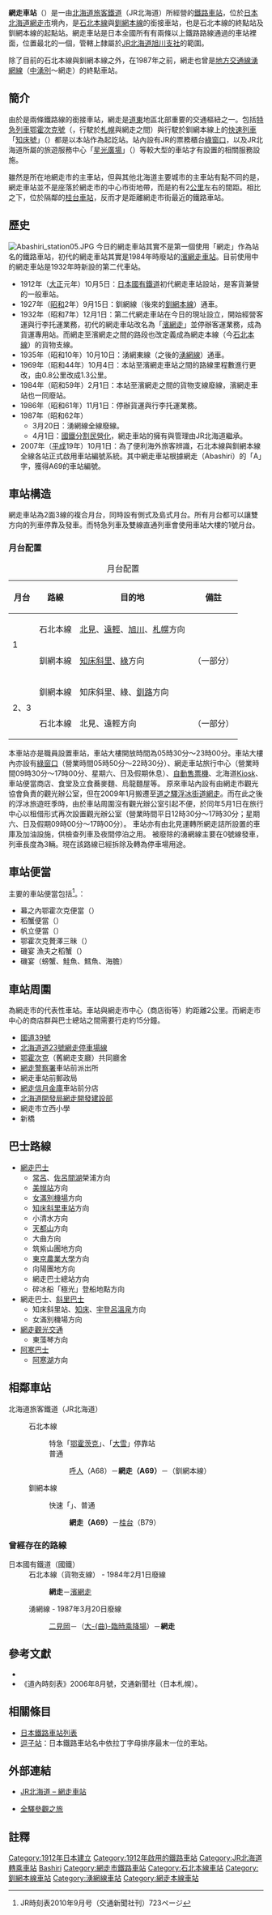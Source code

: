 {{noteTA
|T=zh-tw:網走車站;zh-hk:網走站;zh-cn:网走站;
|1=zh-tw:網走車站;zh-hk:網走站;zh-cn:网走站;
}}
{{日本車站資訊
|公司色 = #2cb431
|文字色 = 
|站名 = 網走車站
|圖片 =Abashiri_Station01s3.jpg
|pxl = 
|圖片說明 = 網走車站站房
|日文原名 =網走
|平假名 =あばしり
|羅馬拼音 =Abashiri
|副站名 = 
|所屬公司 = [[北海道旅客鐵道|北海道旅客鐵道]]（JR北海道）
|電報略號 =アハ
|車站編號 = {{車站編號c|orange|A69}}
|所在地 = [[北海道|北海道]][[網走市|網走市]]新町2丁目2-12
|車站構造 = [[地面車站|地面車站]]
|月台配置 = 2面3線
|停站路線數 = 2
|所屬路線1 = {{Color|#f7931d|■}}[[石北本線|石北本線]]
|前一站1 =A68 [[呼人站|呼人]]
|前一站距離1 = 8.1
|後一站距離1 = 
|後一站1 =
|距離1 = 234.0
|起點站1 = [[新旭川車站|新旭川]]
|所屬路線2 = {{Color|#ef59a1|■}}[[釧網本線|釧網本線]]
|前一站2 = 
|前一站距離2 = 
|後一站距離2 = 1.4
|後一站2 = [[桂台車站|桂台]] B79
|距離2 = 0.0
|起點站2 = 網走
|啟用年月日 = 1912年（[[大正|大正]]元年）10月5日
|廢站年月日 = 
|乘客人數=376
|上下車人次 =
|統計年度 =2014年
|轉車 = 
|備註 =配置職員車站<br>設有[[綠窗口|綠窗口]]
}}
'''網走車站'''（{{jpn|j=網走駅|hg=あばしりえき|rm=Abashiri eki|f=y}}）是一由[[北海道旅客鐵道|北海道旅客鐵道]]（JR北海道）所經營的[[鐵路車站|鐵路車站]]，位於[[日本|日本]][[北海道|北海道]][[網走市|網走市]]境內，是[[石北本線|石北本線]]與[[釧網本線|釧網本線]]的銜接車站，也是石北本線的終點站及釧網本線的起點站。網走車站是日本全國所有有兩條以上鐵路路線通過的車站裡面，位置最北的一個，管轄上隸屬於[[北海道旅客鐵道旭川支社|JR北海道旭川支社]]的範圍。

除了目前的石北本線與釧網本線之外，在1987年之前，網走也曾是[[地方交通線|地方交通線]][[湧網線|湧網線]]（[[中湧別車站|中湧別]]～網走）的終點車站。

==簡介==
由於是兩條鐵路線的銜接車站，網走是[[道東|道東]]地區北部重要的交通樞紐之一。包括[[特急列車|特急列車]][[鄂霍次克號列車|鄂霍次克號]]（{{lang|ja|オホーツク}}，行駛於[[札幌車站|札幌]]與網走之間）與行駛於釧網本線上的[[快速列車|快速列車]]「[[知床號列車|知床號]]」（{{lang|ja|しれとこ}}）都是以本站作為起訖站。站內設有JR的票務櫃台[[綠窗口|綠窗口]]，以及JR北海道所屬的旅遊服務中心「[[星光廣場_(JR北海道)|星光廣場]]」（{{lang|ja|ツインクルプラザ}}）等較大型的車站才有設置的相關服務設施。

雖然是所在地網走市的主車站，但與其他北海道主要城市的主車站有點不同的是，網走車站並不是座落於網走市的中心市街地帶，而是約有2[[公里|公里]]左右的間距。相比之下，位於隔鄰的[[桂台車站|桂台車站]]，反而才是距離網走市街最近的鐵路車站。

==歷史==
[[File:Abashiri_station05.JPG|thumb]]
今日的網走車站其實不是第一個使用「網走」作為站名的鐵路車站，初代的網走車站其實是1984年時廢站的[[濱網走車站|濱網走車站]]。目前使用中的網走車站是1932年時新設的第二代車站。

* 1912年（[[大正|大正]]元年）10月5日：[[日本國有鐵道|日本國有鐵道]]初代網走車站設站，是客貨兼營的一般車站。
* 1927年（[[昭和|昭和]]2年）9月15日：釧網線（後來的[[釧網本線|釧網本線]]）通車。
* 1932年（昭和7年）12月1日：第二代網走車站在今日的現址設立，開始經營客運與行李托運業務，初代的網走車站改名為「[[濱網走車站|濱網走]]」並停辦客運業務，成為貨運專用站。而網走至濱網走之間的路段也改定義成為網走本線（今[[石北本線|石北本線]]）的貨物支線。
* 1935年（昭和10年）10月10日：湧網東線（之後的[[湧網線|湧網線]]）通車。
* 1969年（昭和44年）10月4日：本站至濱網走車站之間的路線里程數進行更改，由0.8公里改成1.3公里。
* 1984年（昭和59年）2月1日：本站至濱網走之間的貨物支線廢線，濱網走車站也一同廢站。
* 1986年（昭和61年）11月1日：停辦貨運與行李托運業務。
* 1987年（昭和62年）
** 3月20日：湧網線全線廢線。
** 4月1日：[[國鐵分割民營化|國鐵分割民營化]]，網走車站的擁有與管理由JR北海道繼承。
* 2007年（[[平成|平成]]19年）10月1日：為了便利海外旅客辨識，石北本線與釧網本線全線各站正式啟用車站編號系統。其中網走車站根據網走（Abashiri）的「A」字，獲得A69的車站編號。

== 車站構造 ==
網走車站為2面3線的複合月台，同時設有側式及島式月台。所有月台都可以讓雙方向的列車停靠及發車。而特急列車及雙線直通列車會使用車站大樓的1號月台。
=== 月台配置 ===
{| class=wikitable
|+ 月台配置
|-
!月台!!路線!!目的地!!備註
|-
!rowspan="2"|1
| {{Color|#f7931d|■}}石北本線
|[[北見站|北見]]、[[遠輕站|遠輕]]、[[旭川站|旭川]]、[[札幌站|札幌]]方向
| 
|-
| {{Color|#ef59a1|■}}釧網本線
|[[知床斜里站|知床斜里]]、[[綠站|綠]]方向
|（一部分）
|-
!rowspan="2"|2、3
| {{Color|#ef59a1|■}}釧網本線
|知床斜里、綠、[[釧路站|釧路]]方向
| 
|-
| {{Color|#f7931d|■}}石北本線
|北見、遠輕方向
|（一部分）
|}
本車站亦是職員設置車站，車站大樓開放時間為05時30分～23時00分。車站大樓內亦設有[[綠窗口|綠窗口]]（營業時間05時50分～22時30分）、網走車站旅行中心（營業時間09時30分～17時00分、星期六、日及假期休息）、[[自動售票機|自動售票機]]、北海道[[Kiosk_(便利商店)|Kiosk]]、車站便當商店、食堂及立食蕎麥麵、烏龍麵屋等。
原來車站內設有由網走市觀光協會負責的觀光辦公室，但在2009年1月搬遷至[[道之驛浮冰街道網走|道之驛浮冰街道網走]]。而在此之後的浮冰旅遊旺季時，由於車站周圍沒有觀光辦公室引起不便，於同年5月1日在旅行中心以租借形式再次設置觀光辦公室（營業時間平日12時30分～17時30分；星期六、日及假期09時00分～17時00分）。
車站亦有由北見運轉所網走詰所設置的車庫及加油設施，供檢查列車及夜間停泊之用。
被廢除的湧網線主要在0號線發車，列車長度為3輛。現在該路線已經拆除及轉為停車場用途。

== 車站便當 ==
主要的車站便當包括<ref>JR時刻表2010年9月号（交通新聞社刊）723ページ </ref>。：
* 幕之內鄂霍次克便當（{{lang|ja|幕の内オホーツク弁当}}）
* 稻蟹便當（{{lang|ja|かにめし弁当}}）
* 帆立便當（{{lang|ja|帆立弁当}}）
* 鄂霍次克贅澤三昧（{{lang|ja|オホーツク贅沢三昧}}）
* 磯宴 漁夫之稻蟹（{{lang|ja|磯宴 漁師のかにめし}}）
* 磯宴（螃蟹、鮭魚、鱈魚、海膽）

== 車站周圍 ==
為網走市的代表性車站。車站與網走市中心（商店街等）約距離2公里。而網走市中心的商店群與巴士總站之間需要行走約15分鐘。
* [[國道39號|國道39號]]
* [[北海道道23號網走停車場線|北海道道23號網走停車場線]]
* [[鄂霍次克綜合振興局|鄂霍次克]]（舊網走支廳）共同廳舍
* [[網走警察署|網走警察署]]車站前派出所
* 網走車站前郵政局
* [[網走信月金庫|網走信月金庫]]車站前分店
* [[北海道開發局網走開發建設部|北海道開發局網走開發建設部]]
* 網走市立西小學
* 新橋

== 巴士路線 ==
* [[網走巴士|網走巴士]]
** [[常呂站|常呂]]、[[佐呂間湖|佐呂間湖]]榮浦方向
** [[美幌站|美幌站]]方向
** [[女滿別機場|女滿別機場]]方向
** [[知床斜里車站|知床斜里車站]]方向
** 小清水方向
** [[天都山|天都山]]方向
** 大曲方向
** 筑紫山團地方向
** [[東京農業大學|東京農業大學]]方向
** 向陽團地方向
** 網走巴士總站方向
** 碎冰船「極光」登船地點方向
* 網走巴士、[[斜里巴士|斜里巴士]]
** 知床斜里站、[[知床半島|知床]]、[[宇登呂溫泉|宇登呂溫泉]]方向
** 女滿別機場方向
* [[網走觀光交通|網走觀光交通]]
** 東藻琴方向
* [[阿寒巴士|阿寒巴士]]
** [[阿寒湖|阿寒湖]]方向

== 相鄰車站==
; 北海道旅客鐵道（JR北海道）
: {{Color|#f7931d|■}}石北本線
:: 特急「[[鄂霍茨克號列車|鄂霍茨克]]」、「[[鄂霍茨克號列車|大雪]]」停靠站
:: 普通
::: [[呼人站|呼人]]（A68）－'''網走（A69）'''－（釧網本線）
: {{Color|#ef59a1|■}}釧網本線
:: 快速「{{link-ja|知床號列車|しれとこ (列車)|知床}}」、普通
::: '''網走（A69）'''－[[桂台站|桂台]]（B79）

=== 曾經存在的路線 ===
; 日本國有鐵道（國鐵）
: 石北本線（貨物支線） - 1984年2月1日廢線
:: '''網走'''－[[濱網走站|濱網走]]
: 湧網線 - 1987年3月20日廢線
:: [[二見岡站|二見岡]]－（[[大曲臨時乘降場_(北海道網走市)|大-{曲}-臨時乘降場]]）－'''網走'''

==參考文獻==
*{{cite book | language =ja | author=本久公洋 | coauthors = | title= 《<span lang="ja">北海道鉄道駅大図鑑</span>》| url= | year=2008 | location= | publisher= [[北海道新聞|北海道新聞社]]| id= | isbn= | pages=}}
* 《道內時刻表》2006年8月號，交通新聞社（日本札幌）。

== 相關條目 ==
{{Commonscat|Abashiri Station}}
*[[日本鐵路車站列表|日本鐵路車站列表]]
* [[逗子站|逗子站]]：日本鐵路車站名中依拉丁字母排序最末一位的車站。

==外部連結==
* {{ja}}[http://www.jrhokkaido.co.jp/network/station/station.html#442 JR北海道 – 網走車站] {{Wayback|url=http://www.jrhokkaido.co.jp/network/station/station.html#442 |date=20190202042725 }}
* {{ja}}[http://www.tsuchibuta.com/jr-hokkaido/sekihokuline/37bihoro/37bihoro.htm 全驛參觀之旅] {{Wayback|url=http://www.tsuchibuta.com/jr-hokkaido/sekihokuline/37bihoro/37bihoro.htm |date=20200727202817 }}

==註釋==
<references/>

{{石北本線}}
{{釧網本線}}
{{湧網線}}
{{JR北海道轉乘車站}}
{{DEFAULTSORT:Abashiri}}
{{Portal bar|日本|日本鐵路|鐵路}}
[[Category:1912年日本建立|Category:1912年日本建立]]
[[Category:1912年啟用的鐵路車站|Category:1912年啟用的鐵路車站]]
[[Category:JR北海道轉乘車站|Category:JR北海道轉乘車站]]
[[Category:日本鐵路車站_A|Bashiri]]
[[Category:網走市鐵路車站|Category:網走市鐵路車站]]
[[Category:石北本線車站|Category:石北本線車站]]
[[Category:釧網本線車站|Category:釧網本線車站]]
[[Category:湧網線車站|Category:湧網線車站]]
[[Category:網走本線車站|Category:網走本線車站]]